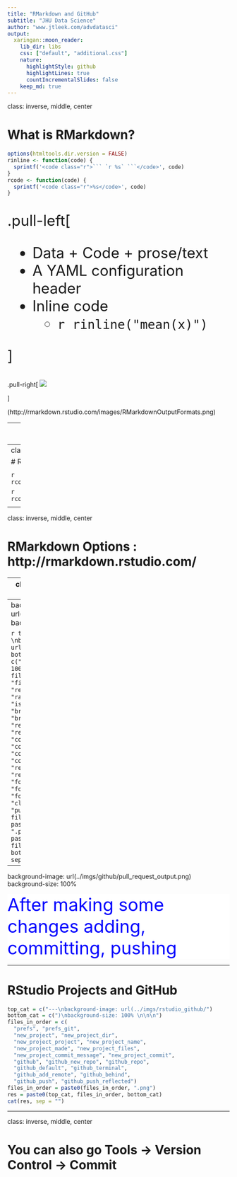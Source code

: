 ```yaml
---
title: "RMarkdown and GitHub"
subtitle: "JHU Data Science"
author: "www.jtleek.com/advdatasci"
output:
  xaringan::moon_reader:
    lib_dir: libs
    css: ["default", "additional.css"]
    nature:
      highlightStyle: github
      highlightLines: true
      countIncrementalSlides: false
    keep_md: true
---
```

class: inverse, middle, center

# What is RMarkdown?



```r
options(htmltools.dir.version = FALSE)
rinline <- function(code) { 
  sprintf('<code class="r">``` `r %s` ```</code>', code) 
}
rcode <- function(code) { 
  sprintf('<code class="r">%s</code>', code) 
}
```




<div style="font-size:25pt;">
.pull-left[
  
- Data + Code + prose/text
- A YAML configuration header
- Inline code
    - `r rinline("mean(x)")`

]
</div>

.pull-right[ 
![](../imgs/rmarkdown/RMarkdownOutputFormats.png)

]

(http://rmarkdown.rstudio.com/images/RMarkdownOutputFormats.png)

---
class: inverse, middle, center

# Creating RMarkdown Documents in RStudio 

<div style="font-size:30pt">

`r rcode('install.packages("rmarkdown")')`

</div>




```r
top_cat = c("---\nbackground-image: url(../imgs/rmarkdown/")
bottom_cat = c(")\nbackground-size: 100% \n\n\n")
files_in_order = c(
  "new_rmarkdown", "new_template",
  "yaml", "code_chunk", 
  "code_chunk_plot", "knit", 
  "saving_file", "rmarkdown", 
  "output")
files_in_order = paste0(files_in_order, ".png")
res = paste0(top_cat, files_in_order, bottom_cat)
cat(res, sep = "")
```

---
class: inverse, middle, center

# Rendering


  
<div style="font-size:30pt">

`r rcode('library(rmarkdown)')`

`r rcode('render("test.Rmd")')`

</div>

---
class: inverse, middle, center


# RMarkdown Options : http://rmarkdown.rstudio.com/



<!-- here is the github stuff --> 

---
class: inverse, middle, center


# GitHub: Online Server of Git Repositories

---
background-image: url(../imgs/github/gh.png)
background-size: 100% 



```r
top_cat = c("---\nbackground-image: url(../imgs/github/")
bottom_cat = c(")\nbackground-size: 100% \n\n\n")
files_in_order = c(
  "files", "readme_box", "readme", 
  "raw_box", "raw", "issues_box", "issues",
  "branches_box", "branches", 
  "recent_commit_box", "recent_commit",
  "contributors_box", "contributors", 
  "commits_box", "commits", 
  "releases_box", "releases", 
  "fork_box", "fork", "fork2",
  "forked", "fork_commit_ahead", 
  "clone",
  "pull_request_box")
files_in_order = paste0(files_in_order, ".png")
res = paste0(top_cat, files_in_order, bottom_cat)
cat(res, sep = "")
```


---
background-image: url(../imgs/github/pull_request_output.png)
background-size: 100% 

<div style="color: blue; font-size: 30pt; background-color: #ffffff;">After making some changes adding, committing, pushing</div>



---

# RStudio Projects and GitHub

```r
top_cat = c("---\nbackground-image: url(../imgs/rstudio_github/")
bottom_cat = c(")\nbackground-size: 100% \n\n\n")
files_in_order = c(
  "prefs", "prefs_git",
  "new_project", "new_project_dir", 
  "new_project_project", "new_project_name", 
  "new_project_made", "new_project_files", 
  "new_project_commit_message", "new_project_commit",
  "github", "github_new_repo", "github_repo", 
  "github_default", "github_terminal", 
  "github_add_remote", "github_behind",
  "github_push", "github_push_reflected")
files_in_order = paste0(files_in_order, ".png")
res = paste0(top_cat, files_in_order, bottom_cat)
cat(res, sep = "")
```


---
class: inverse, middle, center

# You can also go Tools → Version Control → Commit
